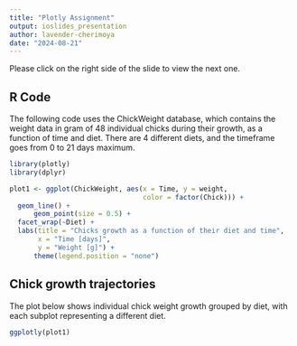 ```yaml
---
title: "Plotly Assignment"
output: ioslides_presentation
author: lavender-cherimoya
date: "2024-08-21"
---
```


Please click on the right side of the slide to view the next one.

## R Code
The following code uses the ChickWeight database, which contains the weight data in gram of 48 individual chicks during their growth, as a function of time and diet. There are 4 different diets, and the timeframe goes from 0 to 21 days maximum. 
```r
library(plotly)
library(dplyr)

plot1 <- ggplot(ChickWeight, aes(x = Time, y = weight, 
                                 color = factor(Chick))) +
  geom_line() +
      geom_point(size = 0.5) +  
  facet_wrap(~Diet) +
  labs(title = "Chicks growth as a function of their diet and time", 
       x = "Time [days]", 
       y = "Weight [g]") +
      theme(legend.position = "none")
```

## Chick growth trajectories

The plot below shows individual chick weight growth grouped by diet, with each subplot representing a different diet.

```r
ggplotly(plot1)
```

